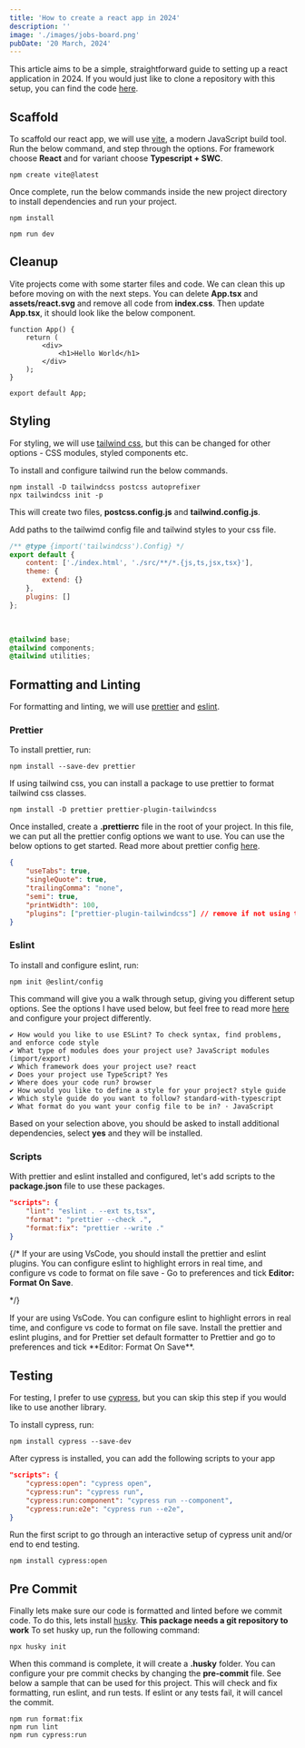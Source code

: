 ```yaml
---
title: 'How to create a react app in 2024'
description: ''
image: './images/jobs-board.png'
pubDate: '20 March, 2024'
---
```



This article aims to be a simple, straightforward guide to setting up a react application in 2024. If you would just like to clone a repository with this setup, you can find the code [here](https://vitejs.dev).

## Scaffold

To scaffold our react app, we will use [vite](https://vitejs.dev), a modern JavaScript build tool. Run the below command, and step through the options. For framework choose **React** and for variant choose **Typescript + SWC**.

```text title="terminal"
npm create vite@latest
```

Once complete, run the below commands inside the new project directory to install dependencies and run your project.

```text title="terminal"
npm install

npm run dev
```

## Cleanup

Vite projects come with some starter files and code. We can clean this up before moving on with the next steps.
You can delete **App.tsx** and **assets/react.svg** and remove all code from **index.css**. Then update **App.tsx**, it should look like the below component.

```tsx title="App.tsx"
function App() {
	return (
		<div>
			<h1>Hello World</h1>
		</div>
	);
}

export default App;
```

## Styling

For styling, we will use [tailwind css](https://tailwindcss.com/), but this can be changed for other options - CSS modules, styled components etc.

To install and configure tailwind run the below commands.

```text wrap title="terminal"
npm install -D tailwindcss postcss autoprefixer
npx tailwindcss init -p
```

This will create two files, **postcss.config.js** and **tailwind.config.js**.

Add paths to the tailwimd config file and tailwind styles to your css file.

```js wrap title="tailwind.config.js"
/** @type {import('tailwindcss').Config} */
export default {
	content: ['./index.html', './src/**/*.{js,ts,jsx,tsx}'],
	theme: {
		extend: {}
	},
	plugins: []
};
```

<br />

```css title="tindex.css"
@tailwind base;
@tailwind components;
@tailwind utilities;
```

## Formatting and Linting

For formatting and linting, we will use [prettier](https://prettier.io/) and [eslint](https://eslint.org/).

### Prettier

To install prettier, run:

```text wrap title="terminal"
npm install --save-dev prettier
```

If using tailwind css, you can install a package to use prettier to format tailwind css classes.

```text wrap title="terminal"
npm install -D prettier prettier-plugin-tailwindcss
```

Once installed, create a **.prettierrc** file in the root of your project. In this file, we can put all the prettier config options we want to use. You can use the below options to get started. Read more about prettier config [here](https://prettier.io/docs/en/options).

```json title=".prettierrc"
{
	"useTabs": true,
	"singleQuote": true,
	"trailingComma": "none",
	"semi": true,
	"printWidth": 100,
	"plugins": ["prettier-plugin-tailwindcss"] // remove if not using tailwind css
}
```

### Eslint

To install and configure eslint, run:

```text title="terminal"
npm init @eslint/config
```

This command will give you a walk through setup, giving you different setup options. See the options I have used below, but feel free to read more [here](https://eslint.org/docs/latest/use/configure/) and configure your project differently.

```text wrap title="terminal"
✔ How would you like to use ESLint? To check syntax, find problems, and enforce code style
✔ What type of modules does your project use? JavaScript modules (import/export)
✔ Which framework does your project use? react
✔ Does your project use TypeScript? Yes
✔ Where does your code run? browser
✔ How would you like to define a style for your project? style guide
✔ Which style guide do you want to follow? standard-with-typescript
✔ What format do you want your config file to be in? · JavaScript
```

Based on your selection above, you should be asked to install additional dependencies, select **yes** and they will be installed.

### Scripts

With prettier and eslint installed and configured, let's add scripts to the **package.json** file to use these packages.

```json title="package.json"
"scripts": {
	"lint": "eslint . --ext ts,tsx",
	"format": "prettier --check .",
	"format:fix": "prettier --write ."
}
```

{/\* <InfoBox>
If your are using VsCode, you should install the prettier and eslint plugins. You can configure eslint to highlight errors in real time, and configure vs code to format on file save - Go to preferences and tick **Editor: Format On Save**.

<InfoBox /> */}

<InfoBox>
	If your are using VsCode. You can configure eslint to highlight errors in real time, and configure
	vs code to format on file save. Install the prettier and eslint plugins, and for Prettier set
	default formatter to Prettier and go to preferences and tick **Editor: Format On Save**.
</InfoBox>

## Testing

For testing, I prefer to use [cypress](https://www.cypress.io), but you can skip this step if you would like to use another library.

To install cypress, run:

```text wrap title="terminal"
npm install cypress --save-dev
```

After cypress is installed, you can add the following scripts to your app

```json title="package.json"
"scripts": {
	"cypress:open": "cypress open",
	"cypress:run": "cypress run",
	"cypress:run:component": "cypress run --component",
	"cypress:run:e2e": "cypress run --e2e",
}
```

Run the first script to go through an interactive setup of cypress unit and/or end to end testing.

```text wrap title="terminal"
npm install cypress:open
```

## Pre Commit

Finally lets make sure our code is formatted and linted before we commit code. To do this, lets install [husky](https://www.cypress.io). **This package needs a git repository to work**
To set husky up, run the following command:

```text wrap title="terminal"
npx husky init
```

When this command is complete, it will create a **.husky** folder. You can configure your pre commit checks by changing the **pre-commit** file. See below a sample that can be used for this project. This will check and fix formatting, run eslint, and run tests. If eslint or any tests fail, it will cancel the commit.

```text wrap title="terminal"
npm run format:fix
npm run lint
npm run cypress:run
```
